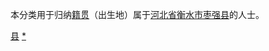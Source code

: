 {{Catnav|頁面分類|各種主題的頁面分類|依中国各省来作的分类|各地中国人|河北人|衡水人}}
{{Catnav|頁面分類|人物|各國人物|中国人|各地中国人|河北人|衡水人}}

本分类用于归纳[[籍贯|籍贯]]（出生地）属于[[河北省|河北省]][[衡水市|衡水市]][[枣强县|枣强县]]的人士。

[[Category:衡水人|县]]
[[Category:枣强县|*]]